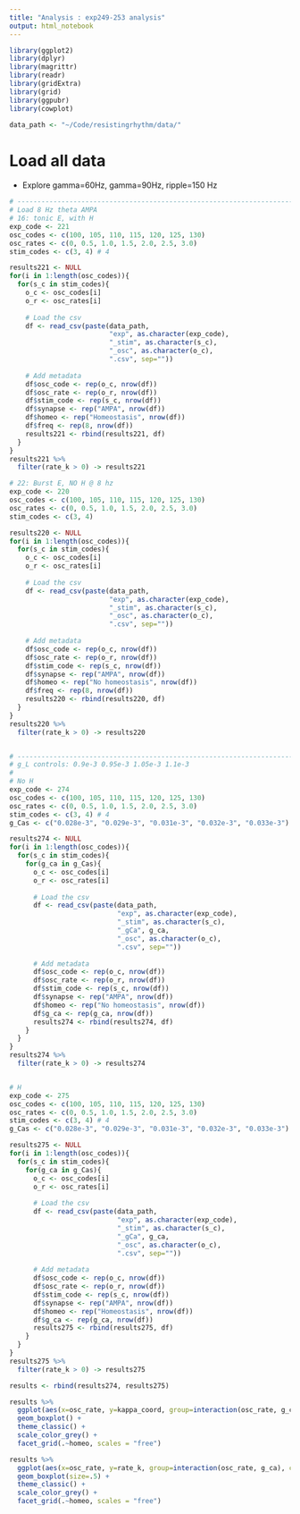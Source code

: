 ```yaml
---
title: "Analysis : exp249-253 analysis"
output: html_notebook
---
```


```r
library(ggplot2)
library(dplyr)
library(magrittr)
library(readr)
library(gridExtra)
library(grid)
library(ggpubr)
library(cowplot)

data_path <- "~/Code/resistingrhythm/data/"
```

# Load all data

- Explore gamma=60Hz, gamma=90Hz, ripple=150 Hz

```r
# ----------------------------------------------------------------------
# Load 8 Hz theta AMPA
# 16: tonic E, with H
exp_code <- 221
osc_codes <- c(100, 105, 110, 115, 120, 125, 130)
osc_rates <- c(0, 0.5, 1.0, 1.5, 2.0, 2.5, 3.0)
stim_codes <- c(3, 4) # 4

results221 <- NULL
for(i in 1:length(osc_codes)){
  for(s_c in stim_codes){
    o_c <- osc_codes[i]
    o_r <- osc_rates[i]
    
    # Load the csv
    df <- read_csv(paste(data_path, 
                         "exp", as.character(exp_code), 
                         "_stim", as.character(s_c), 
                         "_osc", as.character(o_c),
                         ".csv", sep=""))
    
    # Add metadata
    df$osc_code <- rep(o_c, nrow(df))
    df$osc_rate <- rep(o_r, nrow(df))
    df$stim_code <- rep(s_c, nrow(df))
    df$synapse <- rep("AMPA", nrow(df))
    df$homeo <- rep("Homeostasis", nrow(df))
    df$freq <- rep(8, nrow(df))
    results221 <- rbind(results221, df)
  }
}
results221 %>%
  filter(rate_k > 0) -> results221

# 22: Burst E, NO H @ 8 hz
exp_code <- 220
osc_codes <- c(100, 105, 110, 115, 120, 125, 130)
osc_rates <- c(0, 0.5, 1.0, 1.5, 2.0, 2.5, 3.0)
stim_codes <- c(3, 4)

results220 <- NULL
for(i in 1:length(osc_codes)){
  for(s_c in stim_codes){
    o_c <- osc_codes[i]
    o_r <- osc_rates[i]
    
    # Load the csv
    df <- read_csv(paste(data_path, 
                         "exp", as.character(exp_code), 
                         "_stim", as.character(s_c), 
                         "_osc", as.character(o_c),
                         ".csv", sep=""))
    
    # Add metadata
    df$osc_code <- rep(o_c, nrow(df))
    df$osc_rate <- rep(o_r, nrow(df))
    df$stim_code <- rep(s_c, nrow(df))
    df$synapse <- rep("AMPA", nrow(df))
    df$homeo <- rep("No homeostasis", nrow(df))
    df$freq <- rep(8, nrow(df))
    results220 <- rbind(results220, df)
  }
}
results220 %>%
  filter(rate_k > 0) -> results220


# ----------------------------------------------------------------------
# g_L controls: 0.9e-3 0.95e-3 1.05e-3 1.1e-3
# 
# No H
exp_code <- 274
osc_codes <- c(100, 105, 110, 115, 120, 125, 130)
osc_rates <- c(0, 0.5, 1.0, 1.5, 2.0, 2.5, 3.0)
stim_codes <- c(3, 4) # 4
g_Cas <- c("0.028e-3", "0.029e-3", "0.031e-3", "0.032e-3", "0.033e-3")

results274 <- NULL
for(i in 1:length(osc_codes)){
  for(s_c in stim_codes){
    for(g_ca in g_Cas){
      o_c <- osc_codes[i]
      o_r <- osc_rates[i]
      
      # Load the csv
      df <- read_csv(paste(data_path, 
                           "exp", as.character(exp_code), 
                           "_stim", as.character(s_c), 
                           "_gCa", g_ca,
                           "_osc", as.character(o_c),
                           ".csv", sep=""))
      
      # Add metadata
      df$osc_code <- rep(o_c, nrow(df))
      df$osc_rate <- rep(o_r, nrow(df))
      df$stim_code <- rep(s_c, nrow(df))
      df$synapse <- rep("AMPA", nrow(df))
      df$homeo <- rep("No homeostasis", nrow(df))
      df$g_ca <- rep(g_ca, nrow(df))
      results274 <- rbind(results274, df)
    }
  }
}
results274 %>%
  filter(rate_k > 0) -> results274


# H
exp_code <- 275
osc_codes <- c(100, 105, 110, 115, 120, 125, 130)
osc_rates <- c(0, 0.5, 1.0, 1.5, 2.0, 2.5, 3.0)
stim_codes <- c(3, 4) # 4
g_Cas <- c("0.028e-3", "0.029e-3", "0.031e-3", "0.032e-3", "0.033e-3")

results275 <- NULL
for(i in 1:length(osc_codes)){
  for(s_c in stim_codes){
    for(g_ca in g_Cas){
      o_c <- osc_codes[i]
      o_r <- osc_rates[i]
      
      # Load the csv
      df <- read_csv(paste(data_path, 
                           "exp", as.character(exp_code), 
                           "_stim", as.character(s_c), 
                           "_gCa", g_ca,
                           "_osc", as.character(o_c),
                           ".csv", sep=""))
      
      # Add metadata
      df$osc_code <- rep(o_c, nrow(df))
      df$osc_rate <- rep(o_r, nrow(df))
      df$stim_code <- rep(s_c, nrow(df))
      df$synapse <- rep("AMPA", nrow(df))
      df$homeo <- rep("Homeostasis", nrow(df))
      df$g_ca <- rep(g_ca, nrow(df))
      results275 <- rbind(results275, df)
    }
  }
}
results275 %>%
  filter(rate_k > 0) -> results275

results <- rbind(results274, results275)
```

```r
results %>% 
  ggplot(aes(x=osc_rate, y=kappa_coord, group=interaction(osc_rate, g_ca), color=g_ca)) +
  geom_boxplot() +
  theme_classic() +
  scale_color_grey() +
  facet_grid(.~homeo, scales = "free")
```

```r
results %>% 
  ggplot(aes(x=osc_rate, y=rate_k, group=interaction(osc_rate, g_ca), color=g_ca)) +
  geom_boxplot(size=.5) +
  theme_classic() +
  scale_color_grey() +
  facet_grid(.~homeo, scales = "free")
```
